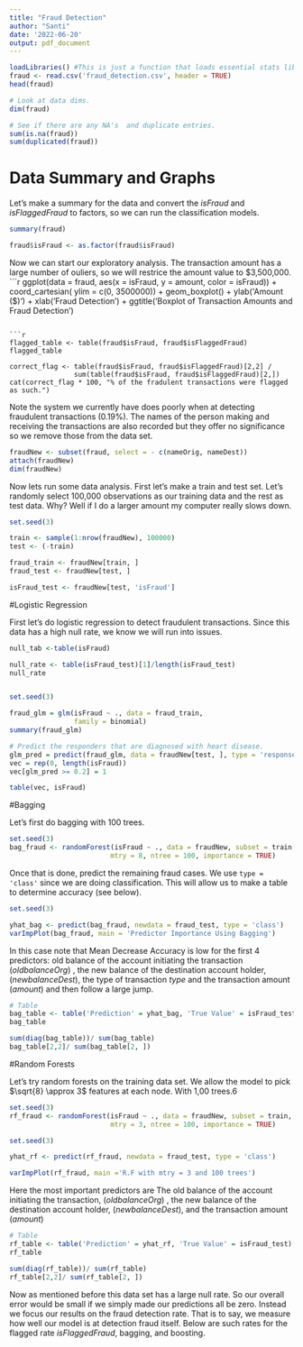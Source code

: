 ---
title: "Fraud Detection"
author: "Santi"
date: '2022-06-20'
output: pdf_document
---

```{r warning = FALSE}
loadLibraries() #This is just a function that loads essential stats libraries.
fraud <- read.csv('fraud_detection.csv', header = TRUE)
head(fraud)
```

```{r Data}
# Look at data dims.
dim(fraud) 

# See if there are any NA's  and duplicate entries.
sum(is.na(fraud))
sum(duplicated(fraud))
```
# Data Summary and Graphs

Let's make a summary for the data and convert the $isFraud$ and $isFlaggedFraud$
to factors, so we can run the classification models. 

```{r}
summary(fraud)
```

```{r}
fraud$isFraud <- as.factor(fraud$isFraud)
```

Now we can start our exploratory analysis. The transaction amount has a large
number of ouliers, so we will restrice the amount value to $3,500,000.
```{r Graphs}
ggplot(data = fraud, aes(x = isFraud, y = amount, color = isFraud)) +
  coord_cartesian( ylim =  c(0, 3500000)) +
  geom_boxplot() +
  ylab('Amount ($)') +
  xlab('Fraud Detection') +
  ggtitle('Boxplot of Transaction Amounts and Fraud Detection')
```

```{r}
flagged_table <- table(fraud$isFraud, fraud$isFlaggedFraud)
flagged_table

correct_flag <- table(fraud$isFraud, fraud$isFlaggedFraud)[2,2] / 
                sum(table(fraud$isFraud, fraud$isFlaggedFraud)[2,])
cat(correct_flag * 100, "% of the fradulent transactions were flagged as such.")
```
Note the system we currently have does poorly when at detecting fraudulent 
transactions (0.19%). The names of the person making and receiving the 
transactions are also recorded but they offer no significance so we remove those 
from the data set.

```{r}
fraudNew <- subset(fraud, select = - c(nameOrig, nameDest))
attach(fraudNew)
dim(fraudNew)
```

Now lets run some data analysis. First let's make a train and test set. Let's 
randomly select 100,000 observations as our training data and the rest as test
data. Why? Well if I do a larger amount my computer really slows down.

```{r}
set.seed(3)

train <- sample(1:nrow(fraudNew), 100000)
test <- (-train)

fraud_train <- fraudNew[train, ]
fraud_test <- fraudNew[test, ]

isFraud_test <- fraudNew[test, 'isFraud']
```

#Logistic Regression 

First let's do logistic regression to detect fraudulent transactions. Since this
data has a high null rate, we know we will run into issues.

```{r Logistic Regression}

null_tab <-table(isFraud)

null_rate <- table(isFraud_test)[1]/length(isFraud_test)
null_rate


set.seed(3)

fraud_glm = glm(isFraud ~ ., data = fraud_train,
                family = binomial)
summary(fraud_glm)

# Predict the responders that are diagnosed with heart disease.
glm_pred = predict(fraud_glm, data = fraudNew[test, ], type = 'response')
vec = rep(0, length(isFraud))
vec[glm_pred >= 0.2] = 1

table(vec, isFraud)
```
#Bagging 

Let's first do bagging with 100 trees.
```{r}
set.seed(3)
bag_fraud <- randomForest(isFraud ~ ., data = fraudNew, subset = train,
                         mtry = 8, ntree = 100, importance = TRUE)
```

Once that is done, predict the remaining fraud cases. We use `type = 'class'`
since we are doing classification. This will allow us to make a table to
determine accuracy (see below).
```{r}
set.seed(3)

yhat_bag <- predict(bag_fraud, newdata = fraud_test, type = 'class')
varImpPlot(bag_fraud, main = 'Predictor Importance Using Bagging')

```

In this case note that Mean Decrease Accuracy is low for the first 4 predictors: 
old balance of the account initiating the transaction $(oldbalanceOrg)$ , the 
new balance of the destination account holder, $(newbalanceDest)$, the type of 
transaction $type$ and the transaction amount $(amount)$ and then follow a large
jump. 

```{r}
# Table
bag_table <- table('Prediction' = yhat_bag, 'True Value' = isFraud_test)
bag_table

sum(diag(bag_table))/ sum(bag_table)
bag_table[2,2]/ sum(bag_table[2, ])
```

#Random Forests

Let's try random forests on the training data set. We allow the model to pick
$\sqrt{8} \approx 3$ features at each node. With 1,00 trees.6

```{r}
set.seed(3)
rf_fraud <- randomForest(isFraud ~ ., data = fraudNew, subset = train,
                         mtry = 3, ntree = 100, importance = TRUE)

set.seed(3)

yhat_rf <- predict(rf_fraud, newdata = fraud_test, type = 'class')

varImpPlot(rf_fraud, main ='R.F with mtry = 3 and 100 trees')
```

Here the most important predictors are The old balance of the account initiating
the transaction, $(oldbalanceOrg)$ , the new balance of the destination account
holder, $(newbalanceDest)$, and the transaction amount $(amount)$
```{r}
# Table
rf_table <- table('Prediction' = yhat_rf, 'True Value' = isFraud_test)
rf_table

sum(diag(rf_table))/ sum(rf_table)
rf_table[2,2]/ sum(rf_table[2, ])
```

Now as mentioned before this data set has a large null rate. So our overall 
error would be small if we simply made our predictions all be zero. Instead we 
focus our results on the fraud detection rate. That is to say, we measure how 
well our model is at detection fraud itself. Below are such rates for the 
flagged rate $isFlaggedFraud$, bagging, and boosting.

\begin{center}
\begin{table}
\centering
\begin{tabular}{|c|c|c|}
\hline
Flagged & Bagging & Boosting \\
\hline
0.19\% & 95.65\% & 98.34\%\\
\hline
\end{tabular}
\caption{Fraud Detection Rate}
\end{table}
\end{center}

